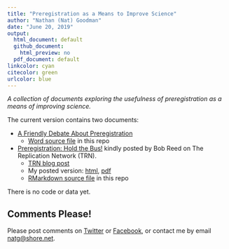 ```yaml
---
title: "Preregistration as a Means to Improve Science"
author: "Nathan (Nat) Goodman"
date: "June 20, 2019"
output:
  html_document: default
  github_document:
    html_preview: no
  pdf_document: default
linkcolor: cyan
citecolor: green
urlcolor: blue
---
```

<!-- README.md is generated from README.Rmd. Please edit that file -->

*A collection of documents exploring the usefulness of preregistration as a means of improving science.*

The current version contains two documents: 

- [A Friendly Debate About Preregistration](https://replicationnetwork.com/2019/06/19/goodman-reed-a-friendly-debate-about-pre-registration/)
    - [Word source file](debate.docx) in this repo

- [Preregistration: Hold the Bus!](https://replicationnetwork.com/2019/01/01/goodman-hold-the-bus/) kindly posted by Bob Reed on The Replication Network (TRN).
    - [TRN blog post](https://replicationnetwork.com/2019/01/01/goodman-hold-the-bus/)
    - My posted version: [html](https://natgoodman.github.io/pregr/holdit.stable.html), [pdf](https://natgoodman.github.io/pregr/holdit.stable.pdf)
    - [RMarkdown source file](holdit.Rmd) in this repo

There is no code or data yet.

## Comments Please!

Please post comments on [Twitter](https://twitter.com/gnatgoodman) or [Facebook](https://www.facebook.com/nathan.goodman.3367), or contact me by email [natg@shore.net](mailto:natg@shore.net).

